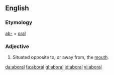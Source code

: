 ==English==

===Etymology===
[[ab-]] + [[oral]]
===Adjective===
{{en-adj}}

#{{zoology}} Situated opposite to, or away from, the [[mouth]].

[[da:aboral]]
[[fa:aboral]]
[[gl:aboral]]
[[id:aboral]]
[[vi:aboral]]